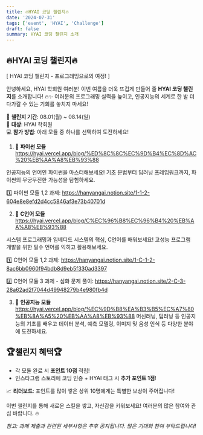 ```yaml
---
title: 🔥HYAI 코딩 챌린지🔥
date: '2024-07-31'
tags: ['event', 'HYAI', 'Challenge']
draft: false
summary: HYAI 코딩 챌린지 소개
---
```


## 🔥HYAI 코딩 챌린지🔥
[ HYAI 코딩 챌린지 - 프로그래밍으로의 여정! ]

안녕하세요, HYAI 학회원 여러분! 이번 여름을 더욱 뜨겁게 만들어 줄 **HYAI 코딩 챌린지**를 소개합니다! 🔥✨ 여러분의 프로그래밍 실력을 높이고, 인공지능의 세계로 한 발 더 다가갈 수 있는 기회를 놓치지 마세요!

📆 **챌린지 기간**: 08.01(월) ~ 08.14(일)  
📍 **대상**: HYAI 학회원  
💻 **참가 방법**: 아래 모듈 중 하나를 선택하여 도전하세요!

1. 🐍 **파이썬 모듈**  
https://hyai.vercel.app/blog/%ED%8C%8C%EC%9D%B4%EC%8D%AC%20%EB%AA%A8%EB%93%88

인공지능의 언어인 파이썬을 마스터해보세요! 기초 문법부터 딥러닝 프레임워크까지, 파이썬의 무궁무진한 가능성을 탐험하세요.

1️⃣ 파이썬 모듈 1,2 과제: https://hanyangai.notion.site/1-1-2-604e8e8efd2d4cc5846af3e73b40701d

2. 🔧 **C언어 모듈**  
https://hyai.vercel.app/blog/C%EC%96%B8%EC%96%B4%20%EB%AA%A8%EB%93%88

시스템 프로그래밍과 임베디드 시스템의 핵심, C언어를 배워보세요! 고성능 프로그램 개발을 위한 필수 언어를 익히고 활용해보세요.

1️⃣ C언어 모듈 1,2 과제: https://hanyangai.notion.site/1-C-1-2-8ac6bb0960f94bdb8d9eb5f330ad3397

2️⃣ C언어 모듈 3 과제 - 심화 문제 풀이: https://hanyangai.notion.site/2-C-3-28a62ad2f7044d49948279b4e980fb4d

3. 🤖 **인공지능 모듈**  
https://hyai.vercel.app/blog/%EC%9D%B8%EA%B3%B5%EC%A7%80%EB%8A%A5%20%EB%AA%A8%EB%93%88
머신러닝, 딥러닝 등 인공지능의 기초를 배우고 데이터 분석, 예측 모델링, 이미지 및 음성 인식 등 다양한 분야에 도전하세요.


## 🏆챌린지 혜택🏆
- 각 모듈 완료 시 **포인트 10점** 적립!  
- 인스타그램 스토리에 코딩 인증 + HYAI 태그 시 **추가 포인트 1점**!

📈 **리더보드**: 포인트를 많이 쌓은 상위 10명에게는 특별한 보상이 주어집니다! 

이번 챌린지를 통해 새로운 스킬을 쌓고, 자신감을 키워보세요! 여러분의 많은 참여와 관심 바랍니다. 🔥

*참고: 과제 제출과 관련된 세부사항은 추후 공지됩니다. 많은 기대와 참여 부탁드립니다!*